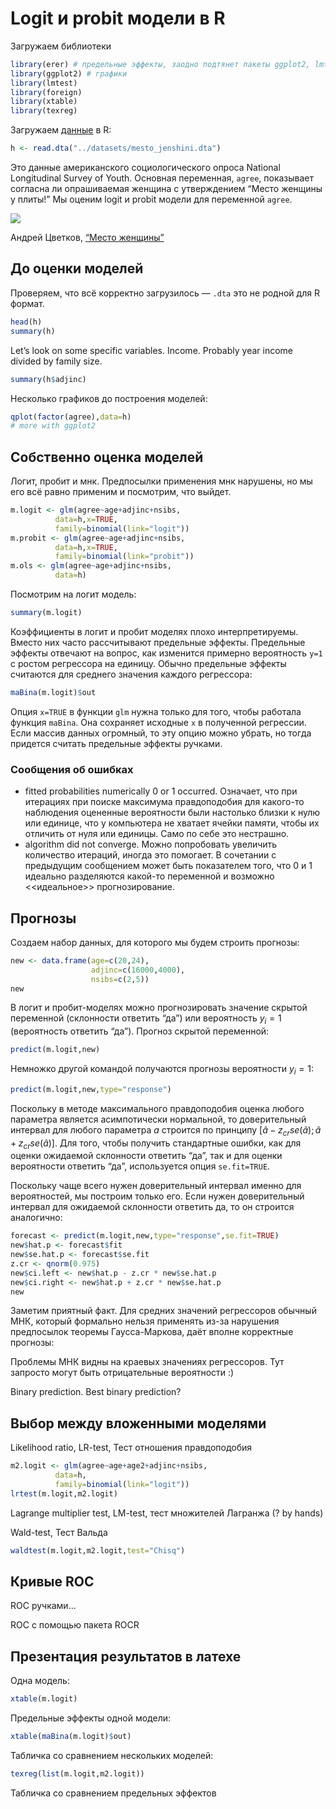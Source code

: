 # Logit и probit модели в R

Загружаем библиотеки
```r
library(erer) # предельные эффекты, заодно подтянет пакеты ggplot2, lmtest
library(ggplot2) # графики
library(lmtest) 
library(foreign)
library(xtable)
library(texreg)
```

Загружаем [данные](https://github.com/bdemeshev/em301/raw/master/datasets/mesto_jenshini.dta) в R:
```r
h <- read.dta("../datasets/mesto_jenshini.dta")
```

Это данные американского социологического опроса National Longitudinal Survey of Youth. Основная переменная, `agree`, показывает согласна ли опрашиваемая женщина с утверждением "Место женщины у плиты!" Мы оценим logit и probit модели для переменной `agree`.

![](03_plita.gif)

Андрей Цветков, ["Место женщины"](http://ccra.ru/Plk)

## До оценки моделей

Проверяем, что всё корректно загрузилось --- `.dta` это не родной для R формат. 
```r
head(h)
summary(h)
```

Let's look on some specific variables. Income. Probably year income divided by family size.
```r
summary(h$adjinc)
```

Несколько графиков до построения моделей:
```r
qplot(factor(agree),data=h)
# more with ggplot2
```

## Собственно оценка моделей

Логит, пробит и мнк. Предпосылки применения мнк нарушены, но мы его всё равно применим и посмотрим, что выйдет.
```r
m.logit <- glm(agree~age+adjinc+nsibs,
          data=h,x=TRUE,
          family=binomial(link="logit"))
m.probit <- glm(agree~age+adjinc+nsibs,
          data=h,x=TRUE,
          family=binomial(link="probit"))
m.ols <- glm(agree~age+adjinc+nsibs,
          data=h)
```

Посмотрим на логит модель:
```r
summary(m.logit)
```

Коэффициенты в логит и пробит моделях плохо интерпретируемы. Вместо них часто рассчитывают предельные эффекты. Предельные эффекты отвечают на вопрос, как изменится примерно вероятность `y=1` с ростом регрессора на единицу. Обычно предельные эффекты считаются для среднего значения каждого регрессора:
```r
maBina(m.logit)$out
```
Опция `x=TRUE` в функции `glm` нужна только для того, чтобы работала функция `maBina`. Она сохраняет исходные `x` в полученной регрессии. Если массив данных огромный, то эту опцию можно убрать, но тогда придется считать предельные эффекты ручками.

### Сообщения об ошибках

* fitted probabilities numerically 0 or 1 occurred. Означает, что при итерациях при поиске максимума правдоподобия для какого-то наблюдения оцененные вероятности были настолько близки к нулю или единице, что у компьютера не хватает ячейки памяти, чтобы их отличить от нуля или единицы. Само по себе это нестрашно.
* algorithm did not converge. Можно попробовать увеличить количество итераций, иногда это помогает. В сочетании с предыдущим сообщением может быть показателем того, что 0 и 1 идеально разделяются какой-то переменной и возможно <<идеальное>> прогнозирование.


## Прогнозы

Создаем набор данных, для которого мы будем строить прогнозы:
```r
new <- data.frame(age=c(20,24),
                  adjinc=c(16000,4000),
                  nsibs=c(2,5))
new
```

В логит и пробит-моделях можно прогнозировать значение скрытой переменной (склонности ответить "да") или вероятность $y_i=1$ (вероятность ответить "да"). Прогноз скрытой переменной:
```r
predict(m.logit,new)
```

Немножко другой командой получаются прогнозы вероятности $y_i=1$:
```r
predict(m.logit,new,type="response")
```

Поскольку в методе максимального правдоподобия оценка любого параметра является асимпотически нормальной, то доверительный интервал для любого параметра $a$ строится по принципу $[\hat{a}-z_{cr}se(\hat{a});\hat{a}+z_{cr}se(\hat{a})]$. Для того, чтобы получить стандартные ошибки, как для оценки ожидаемой склонности ответить "да", так и для оценки вероятности ответить "да", используется опция `se.fit=TRUE`.

Поскольку чаще всего нужен доверительный интервал именно для вероятностей, мы построим только его. Если нужен доверительный интервал для ожидаемой склонности ответить да, то он строится аналогично:

```r
forecast <- predict(m.logit,new,type="response",se.fit=TRUE)
new$hat.p <- forecast$fit
new$se.hat.p <- forecast$se.fit
z.cr <- qnorm(0.975)
new$ci.left <- new$hat.p - z.cr * new$se.hat.p
new$ci.right <- new$hat.p + z.cr * new$se.hat.p
new
```


Заметим приятный факт. Для средних значений регрессоров обычный МНК, который формально нельзя применять из-за нарушения предпосылок теоремы Гаусса-Маркова, даёт вполне корректные прогнозы:


Проблемы МНК видны на краевых значениях регрессоров. Тут запросто могут быть отрицательные вероятности :)



Binary prediction. Best binary prediction?


## Выбор между вложенными моделями

Likelihood ratio, LR-test, Тест отношения правдоподобия
```r
m2.logit <- glm(agree~age+age2+adjinc+nsibs,
          data=h,
          family=binomial(link="logit"))
lrtest(m.logit,m2.logit)
```

Lagrange multiplier test, LM-test, тест множителей Лагранжа (? by hands)

Wald-test, Тест Вальда
```r
waldtest(m.logit,m2.logit,test="Chisq")
```






## Кривые ROC




ROC ручками...





ROC с помощью пакета ROCR

## Презентация результатов в латехе


Одна модель:
```r
xtable(m.logit)
```

Предельные эффекты одной модели:
```r
xtable(maBina(m.logit)$out)
```

Табличка со сравнением нескольких моделей:
```r
texreg(list(m.logit,m2.logit))
```

Табличка со сравнением предельных эффектов
```r

```


